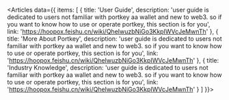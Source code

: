 
<HelpCenterHeader />

<Articles data={{
  items: [
    {
      title: 'User Guide',
      description: 'user guide is dedicated to users not familiar with portkey aa wallet and new to web3. so if you want to know how to use or operate portkey, this section is for you',
      link: 'https://hoopox.feishu.cn/wiki/QheIwuzbNiGo3KkpIWVcJeMwnTh'
    },
    {
      title: 'More About Portkey',
      description: 'user guide is dedicated to users not familiar with portkey aa wallet and new to web3. so if you want to know how to use or operate portkey, this section is for you',
      link: 'https://hoopox.feishu.cn/wiki/QheIwuzbNiGo3KkpIWVcJeMwnTh'
    },
    {
      title: 'Industry Knowledge',
      description: 'user guide is dedicated to users not familiar with portkey aa wallet and new to web3. so if you want to know how to use or operate portkey, this section is for you',
      link: 'https://hoopox.feishu.cn/wiki/QheIwuzbNiGo3KkpIWVcJeMwnTh'
    }
  ]
}}></Articles>
